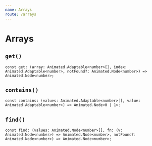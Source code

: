 ```yaml
---
name: Arrays
route: /arrays
---
```


# Arrays

## `get()`

```tsx
const get: (array: Animated.Adaptable<number>[], index: Animated.Adaptable<number>, notFound?: Animated.Node<number>) => Animated.Node<number>;
```

## `contains()`

```tsx
const contains: (values: Animated.Adaptable<number>[], value: Animated.Adaptable<number>) => Animated.Node<0 | 1>;
```

## `find()`

```tsx
const find: (values: Animated.Node<number>[], fn: (v: Animated.Node<number>) => Animated.Node<number>, notFound?: Animated.Node<number>) => Animated.Node<number>;
```